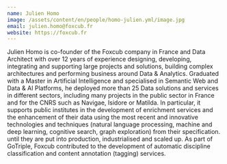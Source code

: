 ```yaml
---
name: Julien Homo
image: /assets/content/en/people/homo-julien.yml/image.jpg
email: julien.homo@foxcub.fr
website: https://foxcub.fr
---
```

Julien Homo is co-founder of the Foxcub company in France and Data Architect with over 12 years of experience designing, developing, integrating and supporting large projects and solutions, building complex architectures and performing business around Data & Analytics. Graduated with a Master in Artificial Intelligence and specialised in Semantic Web and Data & AI Platforms, he deployed more than 25 Data solutions and services in different sectors, including many projects in the public sector in France and for the CNRS such as Navigae, Isidore or Matilda.
In particular, it supports public institutes in the development of enrichment services and the enhancement of their data using the most recent and innovative technologies and techniques (natural language processing, machine and deep learning, cognitive search, graph exploration) from their specification. until they are put into production, industrialised and scaled up. As part of GoTriple, Foxcub contributed to the development of automatic discipline classification and content annotation (tagging) services.
